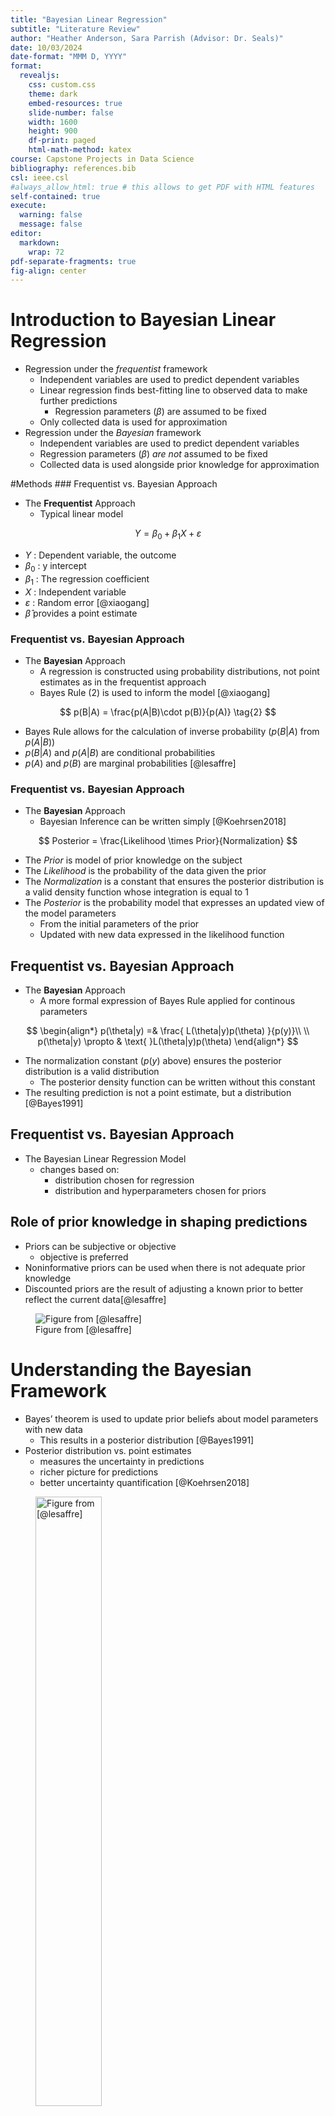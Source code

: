 ```yaml
---
title: "Bayesian Linear Regression"
subtitle: "Literature Review"
author: "Heather Anderson, Sara Parrish (Advisor: Dr. Seals)"
date: 10/03/2024
date-format: "MMM D, YYYY"
format:
  revealjs:
    css: custom.css
    theme: dark
    embed-resources: true
    slide-number: false
    width: 1600
    height: 900
    df-print: paged
    html-math-method: katex
course: Capstone Projects in Data Science
bibliography: references.bib
csl: ieee.csl
#always_allow_html: true # this allows to get PDF with HTML features
self-contained: true
execute: 
  warning: false
  message: false
editor: 
  markdown: 
    wrap: 72
pdf-separate-fragments: true
fig-align: center
---
```


# Introduction to Bayesian Linear Regression

- Regression under the *frequentist* framework
    - Independent variables are used to predict dependent variables
    - Linear regression finds best-fitting line to observed data to make further predictions
      - Regression parameters ($\beta$) are assumed to be fixed
    - Only collected data is used for approximation
- Regression under the *Bayesian* framework
    - Independent variables are used to predict dependent variables
    - Regression parameters ($\beta$) *are not* assumed to be fixed
    - Collected data is used alongside prior knowledge for approximation

#Methods
### Frequentist vs. Bayesian Approach

- The **Frequentist** Approach
  - Typical linear model 
  
$$
Y = \beta_0 + \beta_1X + \varepsilon \tag{1}
$$

  - $Y$ : Dependent variable, the outcome
  - $\beta_0$ : y intercept
  - $\beta_1$ : The regression coefficient 
  - $X$ : Independent variable
  - $\varepsilon$ : Random error [@xiaogang]
- $\hat\beta$ provides a point estimate


### Frequentist vs. Bayesian Approach

- The **Bayesian** Approach
  - A regression is constructed using probability distributions, not point estimates as in the frequentist approach
  - Bayes Rule (2) is used to inform the model [@xiaogang]

$$
p(B|A) = \frac{p(A|B)\cdot p(B)}{p(A)} \tag{2}
$$

- Bayes Rule allows for the calculation of inverse probability ($p(B|A) \text{ from } p(A|B)$)
- $p(B|A) \text{ and } p(A|B)$ are conditional probabilities
- $p(A) \text{ and } p(B)$ are marginal probabilities [@lesaffre]


### Frequentist vs. Bayesian Approach

- The **Bayesian** Approach
    - Bayesian Inference can be written simply [@Koehrsen2018]
    
$$
Posterior = \frac{Likelihood \times Prior}{Normalization}
$$

- The $Prior$ is model of prior knowledge on the subject
- The $Likelihood$ is the probability of the data given the prior
- The $Normalization$ is a constant that ensures the posterior distribution is a valid density function whose integration is equal to 1
- The $Posterior$ is the probability model that expresses an updated view of the model parameters
  - From the initial parameters of the prior
  - Updated with new data expressed in the likelihood function


## Frequentist vs. Bayesian Approach

- The **Bayesian** Approach
  - A more formal expression of Bayes Rule applied for continous parameters
  
$$
\begin{align*}
p(\theta|y) =& \frac{ L(\theta|y)p(\theta) }{p(y)}\\
\\
p(\theta|y) \propto &   \text{ }L(\theta|y)p(\theta)
\end{align*}
$$

- The normalization constant ($p(y)$ above) ensures the posterior distribution is a valid distribution
  - The posterior density function can be written without this constant
- The resulting prediction is not a point estimate, but a distribution [@Bayes1991]

## Frequentist vs. Bayesian Approach

- The Bayesian Linear Regression Model
  - changes based on:
      - distribution chosen for regression
      - distribution and hyperparameters chosen for priors


## Role of prior knowledge in shaping predictions

- Priors can be subjective or objective
    - objective is preferred
- Noninformative priors can be used when there is not adequate prior
    knowledge
- Discounted priors are the result of adjusting a known prior to
    better reflect the current data[@lesaffre]

![Figure from [@lesaffre]](images/priorposterior.png)

# Understanding the Bayesian Framework

::: {layout-ncol=2}

- Bayes’ theorem is used to update prior beliefs about model
    parameters with new data
    - This results in a posterior distribution [@Bayes1991]
- Posterior distribution vs. point estimates
    - measures the uncertainty in predictions
    - richer picture for predictions
    - better uncertainty quantification [@Koehrsen2018]


![Figure from [@lesaffre]](images/priorposterior.png){fig-align="right" width="50%"}

:::

## Interpreting the Posterior

- The marginal posterior density function (output) may not be available
- Makov Chain Monte Carlo is commonly used
  - Markov chain sequence establishes a sample space from the posterior
  - Integration of samples generated through Monte Carlo techniques from the sample space
- Some popular MCMC algorithms:
  - Gibbs sampler
  - Metropolis-Hastings (MH) [@lesaffre]

# Tools and Techniques in Bayesian Analysis

![BAT logo (https://bat.mpp.mpg.de/?page=home)](images/BAT.png){fig-align="right"}

- The Bayesian Analysis Toolkit (BAT)
  - real-world application of Bayesian methods
  - Markov Chain Monte Carlo (MCMC) for sampling and model comparison[@Caldwell2009]
  - Visualization tools (trace plots, HMC diagnostics) for model
    assessment [@Gabry2019]

# Advantages of Bayesian Methods

:::{.callout-note}
need more explanation for both statements on Zyphur and Oswald
:::

- Findings from Zyphur and Oswald on reliability 
  - Bayesian methods are more reliable with small samples
  - Better predictions and understanding of data [@Zyphur2015]

- Better analysis of complex data due to advancements in computational power
  - e.g. autoencoders [@Van2021]

- Interpretation of posteriors 
  - commonly done with MCMC
  - variational inference has been offered as an alternative [@Blei2017]
  


# Conclusion and Future Directions

- Key strengths of BLR
  - flexibility
  - uncertainty management

- Exploration of MCMC and foundational Bayesian principles

- Potential for future applications in complex data analysis

# Further Research

**Modifications to BLR**

  - Kernalization (with Gaussian kernel) and Sparsification[@surfacerough]
  - Warping to handle non-linear trends [@warped]
  - BLR in concert with k-means clustering to creat subdivisions of the population [@bridge]
  - Use with Cauchy prior to improve performance with sparse array input [@cauchyprior]
  - Gridded BLR by means of producing a model grid to predict storm winds [@stormwind]

## References

::: {#refs}
:::
